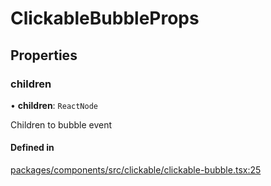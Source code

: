 # ClickableBubbleProps

## Properties

### children

• **children**: `ReactNode`

Children to bubble event

#### Defined in

[packages/components/src/clickable/clickable-bubble.tsx:25](https://github.com/vtex/shoreline/blob/6674ddada/packages/components/src/clickable/clickable-bubble.tsx#L25)

